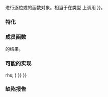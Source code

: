 {{cpp/title|bit_or}}
{{cpp/utility/functional/navbar}}
{{dcl begin}}
{{dcl header|functional}}
{{dcl rev begin}}
{{dcl|until=c++14|
template&lt; class T &gt;
struct bit_or;
}}
{{dcl|since=c++14|1=
template&lt; class T = void &gt;
struct bit_or;
}}
{{dcl rev end}}
{{dcl end}}

进行逐位或的函数对象。相当于在类型 {{tt|T}} 上调用 {{c|operator{{!}}}}。

===特化===
{{rev begin}}
{{rev|since=c++14|
标准库提供 {{tt|std::bit_or}} 在不指定 {{tt|T}} 时的特化，它使得形参类型和返回类型留待推导。
{{dsc begin}}
{{dsc inc|cpp/utility/functional/dsc bit_or_void}}
{{dsc end}}
}}
{{rev end}}

{{cpp/utility/functional/member types|result=T|arg1=T|arg2=T}}

===成员函数===
{{dsc begin}}
{{dsc mem fun|operator()|nolink=true|返回两个实参逐位或的结果}}
{{dsc end}}

{{member|{{small|std::bit_or::}}operator()|2=
{{dcl begin}}
{{dcla|constexpr=c++14|1=
T operator()( const T&amp; lhs, const T&amp; rhs ) const;
}}
{{dcl end}}

返回 {{c|lhs}} 和 {{c|rhs}} 逐位或的结果。

===参数===
{{par begin}}
{{par|lhs, rhs|要计算逐位或的值}}
{{par end}}

===返回值===
{{c|lhs {{!}} rhs}} 的结果。

{{cpp/impldef exception}}

===可能的实现===
{{eq fun|1=
constexpr T operator()(const T&amp; lhs, const T&amp; rhs) const
{
    return lhs {{!}} rhs;
}
}}
}}

===缺陷报告===
{{dr list begin}}
{{dr list item|wg=lwg|dr=660|std=C++98|before=缺少逐位运算的函数对象|after=已添加}}
{{dr list end}}

{{langlinks|de|en|es|fr|it|ja|pt|ru}}
